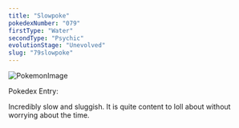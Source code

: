 ```yaml
---
title: "Slowpoke"
pokedexNumber: "079"
firstType: "Water"
secondType: "Psychic"
evolutionStage: "Unevolved"
slug: "79slowpoke"
---
```


![PokemonImage](https://archives.bulbagarden.net/media/upload/thumb/1/19/0079Slowpoke.png/140px-0079Slowpoke.png)

Pokedex Entry:

Incredibly slow and sluggish. It is quite content to loll about without worrying about the time.
